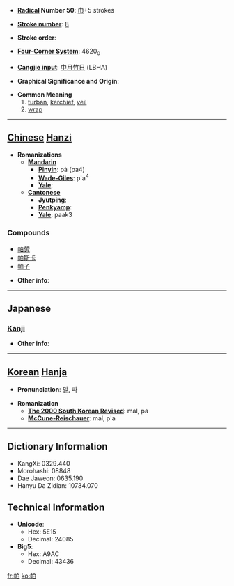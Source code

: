 * '''[[Wiktionary:Chinese radical index| Radical]] Number 50''': [[Wiktionary:Chinese radical index 巾|巾]]+5 strokes

* '''[[Wiktionary:Chinese total strokes index|Stroke number]]''': [[Wiktionary:Chinese total strokes index 8|8]]

* '''Stroke order''': 

* '''[[Wiktionary:Chinese four corner index|Four-Corner System]]''': 4620<sub>0</sub>

* '''[[Wiktionary:Chinese Cangjie index|Cangjie input]]''': [[中]][[月]][[竹]][[日]] (LBHA)

* '''Graphical Significance and Origin''': 

* '''Common Meaning'''
*#[[turban]], [[kerchief]], [[veil]]
*# [[wrap]]


----

== [[Chinese]] [[Hanzi]] ==

* '''Romanizations'''
** '''[[Mandarin]]'''
*** '''[[Pinyin]]''': pà (pa4)
*** '''[[Wade-Giles]]''': p'a<sup>4</sup>
*** '''[[Yale]]''': 
** '''[[Cantonese]]'''
*** '''[[Jyutping]]''':
*** '''[[Penkyamp]]''': 
*** '''[[Yale]]''': paak3

===Compounds===
*[[帕劳]]
*[[帕斯卡]]
*[[帕子]]

* '''Other info''': 

----

==Japanese==
===[[Kanji]]===
{{kanji|on readings=[[ばつ]] (batsu), [[めち]] (mechi), [[は]] (ha), [[へ]] (he), [[はく]] (haku), [[みゃく]] (myaku)
|kun readings=[[つつむ]] (tsutsumu)
}}

* '''Other info''':  

----

== [[Korean]] [[Hanja]] ==

* '''Pronunciation''': 말, 파

* '''Romanization'''
** '''[[The 2000 South Korean Revised Romanization|The 2000 South Korean Revised]]''': mal, pa
** '''[[McCune-Reischauer]]''': mal, p'a

----

== Dictionary Information ==

* KangXi: 0329.440
* Morohashi: 08848
* Dae Jaweon: 0635.190
* Hanyu Da Zidian: 10734.070

== Technical Information ==

* '''Unicode''':
** Hex: 5E15
** Decimal: 24085
* '''Big5''':
** Hex: A9AC
** Decimal: 43436

[[fr:帕]]
[[ko:帕]]
